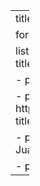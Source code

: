 ---
title: "Instructors"
image: "/images/backgrounds/dtn.png"

format:
  html:
    css: ../styles/speakers.css

listing:
    type: grid
    contents:
    - path: /speakers/amonzon.html
      image: https://www.ertrac.org/wp-content/uploads/2022/09/Andres-Monzon.jpg
      title: Andres Monzon
      description: ""
      categories: []

    - path: /speakers/rmacario.html
      image: /images/speakers/rmacario.jpg
      title: Rosário Macário
      description: ""
      categories: []
      
    - path: /speakers/rlovelace.html
      image: https://www.robinlovelace.net/authors/admin/avatar_hu3d4a1b50dc18344f3cdc14860b8b07f2_85545_270x270_fill_q75_lanczos_center.jpg
      title: Robin Lovelace
      description: ""
      categories: []

    - path: /speakers/jzamora.html
      image: https://environment.leeds.ac.uk/images/resized/500x500-0-0-1-80-Untitled_design__13__1.png
      title: Juan P. Fonseca-Zamora
      description: ""
      categories: []

    - path: /speakers/hhook.html
      image: /images/speakers/hhook.jpg
      title: Hannah Hook
      description: ""
      categories: []

---